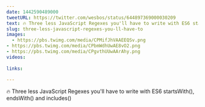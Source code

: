 ```yaml
---
date: 1442590489000
tweetURL: https://twitter.com/wesbos/status/644897369000030209
text: 🔥 Three less JavaScript Regexes you'll have to write with ES6 startsWith(), endsWith() and includes() 
slug: three-less-javascript-regexes-you-ll-have-to
images:
  - https://pbs.twimg.com/media/CPMifJhVAAEEQSv.png
- https://pbs.twimg.com/media/CPbmWdhUwAE8vO2.png
- https://pbs.twimg.com/media/CPgvthUUwAArAhy.png
videos:
  
links:
  
---
```

🔥 Three less JavaScript Regexes you'll have to write with ES6 startsWith(), endsWith() and includes()
